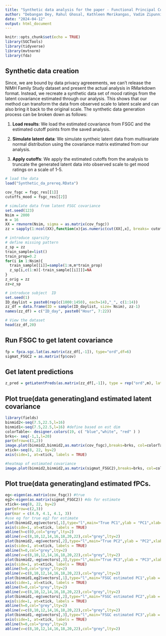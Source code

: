 ```yaml
---
title: "Synthetic data analysis for the paper - Functional Principal Component Analysis for Continuous non-Gaussian, Truncated, and Discrete Functional Data"
author: "Debangan Dey, Rahul Ghosal, Kathleen Merikangas, Vadim Zipunnikov"
date: "2024-04-12"
output: html_document  
---
```


```r
knitr::opts_chunk$set(echo = TRUE)
library(SGCTools)
library(tidyverse)
library(mvtnorm)
library(fda)
```

## Synthetic data creation

Since, we are bound by data privacy agreeements, we can't release the NIMH Family Study dataset and present the actual analysis in RMarkdown format. Instead, we recreate a synthetic data set of mood ratings from the latent covariance estimated through our analysis. This shows that our method can transform the data from observed scale to latent scale and can also bring it back to the original scale. The synthetic data generation process can be broken down as follows:

1. **Load results**: We load the estimated covariance from FSGC and the estimated cutoff points from the saved analysis.

2. **Simulate latent data**: We simulate syntheic latent data from multivariate normal distribution using the covariance matrix estimated from our analysis.

3. **Apply cutoffs**: We apply the estimated cutoffs from the analysis to truncate the generated latent data into observed scale to get mood ratings on a scale of 1-5. 


```r
# load the data
load("Synthetic_da_prereq.RData")

cov_fsgc = fsgc_res[[1]]
cutoffs_mood = fsgc_res[[2]]

# simulate data from latent FSGC covariance
set.seed(123)
Nsim = 2000
m = 16
XX = rmvnorm(Nsim, sigma = as.matrix(cov_fsgc))
zz = sapply(1:ncol(XX),function(x){as.numeric(cut(XX[,x], breaks= cutoffs_mood[[x]]))})

# introduce sparsity
# define missing pattern
z_sp = zz
train_sample=list()
train_prop=0.2
for(i in 1:Nsim){
  train_sample[[i]]=sample(1:m,m*train_prop)
  z_sp[i,c(1:m)[-train_sample[[i]]]]=NA
}
z_orig = zz
zz=z_sp

# introduce subject  ID
set.seed(1)
ID_daylist = paste0(rep(c(1000:1450), each=14),"_", c(1:14))
zz_df = data.frame(ID = sample(ID_daylist, size= Nsim), zz-1)
names(zz_df) = c("ID_day", paste0("Hour", 7:22))

# View the dataset
head(zz_df,20)
```

## Run FSGC to get latent covariance


```r
fp = fpca.sgc.lat(as.matrix(zz_df[,-1]), type="ord",df=6)
sigmat_FSGC2 = as.matrix(fp$cov)
```

## Get latent predictions 

```r
z_pred = getLatentPreds(as.matrix(zz_df[,-1]), type = rep("ord",m), lat.cov.est = fp$cov, impute.missing = TRUE)
```

## Plot true(data generating)and estimated latent covariance

```r
library(fields)
binmid2<-seq(7.5,22.5,l=16)
binmid1<-seq(7.5,22.5,l=16) #define based on est dim
colorTable<- designer.colors(19, c( "blue","white", "red" ) )
brks<- seq(-1,1,l=20)
par(mfrow=c(1,2))
image.plot(binmid2,binmid2,as.matrix(cov_fsgc),breaks=brks, col=colorTable,xlab="Time of the Day", ylab = "Time of the Day",main="True",cex.lab=1.2,xaxt="n")
xtick<-seq(8, 22, by=2)
axis(side=1, at=xtick, labels = TRUE)

#heatmap of estimated covariance
image.plot(binmid2,binmid2,as.matrix(sigmat_FSGC2),breaks=brks, col=colorTable,xlab="Time of the Day", ylab = "Time of the Day",main="FSGC",cex.lab=1.2)
```


## Plot true(data generating)and estimated fPCs.

```r
eg<-eigen(as.matrix(cov_fsgc)) #true
eg2<-eigen(as.matrix(sigmat_FSGC2)) #do for estimate
xtick<-seq(8, 22, by=2)
par(mfrow=c(2,3))
par(mar = c(4.9, 4.1, 4.1, 3))
#use eg for true eg2 for estimate
plot(binmid2,eg$vectors[,1],type="l",main="True PC1",ylab = "PC1",xlab="Time of the Day",xaxt="n",ylim=c(-0.6,0.6)) #more int
axis(side=1, at=xtick, labels = TRUE)
abline(h=c(0),col="grey",lty=2)
abline(v=c(8,10,12,14,16,18,20,22),col="grey",lty=2)
plot(binmid2,-eg$vectors[,2],type="l",main="True PC2",ylab = "PC2",xlab="Time of the Day",xaxt="n",ylim=c(-0.6,0.6))
axis(side=1, at=xtick, labels = TRUE)
abline(h=0,col="grey",lty=2)
abline(v=c(8,10,12,14,16,18,20,22),col="grey",lty=2)
plot(binmid2,-eg$vectors[,3],type="l",main="True PC3",ylab = "PC3",xlab="Time of the Day",xaxt="n",ylim=c(-0.6,0.6))
axis(side=1, at=xtick, labels = TRUE)
abline(h=0,col="grey",lty=2)
abline(v=c(8,10,12,14,16,18,20,22),col="grey",lty=2)
plot(binmid1,eg2$vectors[,1],type="l",main="FSGC estimated PC1",ylab = "PC1",xlab="Time of the Day",xaxt="n",ylim=c(-0.3,0.3)) #more int
axis(side=1, at=xtick, labels = TRUE)
abline(h=0,col="grey",lty=2)
abline(v=c(8,10,12,14,16,18,20,22),col="grey",lty=2)
plot(binmid1,-eg$vectors[,2],type="l",main="FSGC estimated PC2",ylab = "PC2",xlab="Time of the Day",xaxt="n",ylim=c(-0.4,0.4))
axis(side=1, at=xtick, labels = TRUE)
abline(h=0,col="grey",lty=2)
abline(v=c(8,10,12,14,16,18,20,22),col="grey",lty=2)
plot(binmid1,-eg$vectors[,3],type="l",main="FSGC estimated PC3",ylab = "PC3",xlab="Time of the Day",xaxt="n",ylim=c(-0.4,0.4))
axis(side=1, at=xtick, labels = TRUE)
abline(h=0,col="grey",lty=2)
abline(v=c(8,10,12,14,16,18,20,22),col="grey",lty=2)


```